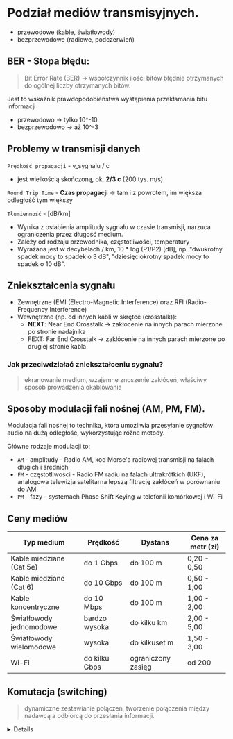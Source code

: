# Podział mediów transmisyjnych.

- przewodowe (kable, światłowody)
- bezprzewodowe (radiowe, podczerwień)

## BER - Stopa błędu:

> Bit Error Rate (BER) -> współczynnik ilości bitów błędnie otrzymanych do ogólnej liczby otrzymanych bitów.

Jest to wskaźnik prawdopodobieństwa wystąpienia przekłamania bitu informacji

- przewodowo -> tylko 10^-10
- bezprzewodowo -> aż 10^-3

## Problemy w transmisji danych

`Prędkość propagacji` - v_sygnalu / c

- jest wielkością skończoną, ok. **2/3 c** (200 tys. m/s)

`Round Trip Time` - **Czas propagacji** -> tam i z powrotem, im większa odległość tym większy

`Tłumienność` - [dB/km]

- Wynika z osłabienia amplitudy sygnału w czasie transmisji, narzuca ograniczenia przez długość medium.
- Zależy od rodzaju przewodnika, częstotliwości, temperatury
- Wyrażana jest w decybelach / km, 10 \* log (P1/P2) [dB], np. "dwukrotny spadek mocy to spadek o 3 dB", "dziesięciokrotny spadek mocy to spadek o 10 dB".

## Zniekształcenia sygnału

- Zewnętrzne (EMI (Electro-Magnetic Interference) oraz RFI (Radio-Frequency Interference)
- Wewnętrzne (np. od innych kabli w skrętce (crosstalk)):
  - **NEXT**: Near End Crosstalk -> zakłocenie na innych parach mierzone po stronie nadajnika
  - FEXT: Far End Crosstalk -> zakłócenie na innych parach mierzone po drugiej stronie kabla

### Jak przeciwdziałać zniekształceniu sygnału?

> ekranowanie medium, wzajemne znoszenie zakłóceń, właściwy sposób prowadzenia okablowania

## Sposoby modulacji fali nośnej (AM, PM, FM).

Modulacja fali nośnej to technika, która umożliwia przesyłanie sygnałów audio na dużą odległość, wykorzystując różne metody.

Główne rodzaje modulacji to:

- `AM` - amplitudy - Radio AM, kod Morse'a radiowej transmisji na falach długich i średnich
- `FM` - częstotliwości - Radio FM radiu na falach ultrakrótkich (UKF), analogowa telewizja satelitarna lepszą filtrację zakłóceń w porównaniu do AM
- `PM` - fazy - systemach Phase Shift Keying w telefonii komórkowej i Wi-Fi

## Ceny mediów

| Typ medium               | Prędkość      | Dystans            | Cena za metr (zł) |
| ------------------------ | ------------- | ------------------ | ----------------- |
| Kable miedziane (Cat 5e) | do 1 Gbps     | do 100 m           | 0,20 - 0,50       |
| Kable miedziane (Cat 6)  | do 10 Gbps    | do 100 m           | 0,50 - 1,00       |
| Kable koncentryczne      | do 10 Mbps    | do 100 m           | 1,00 - 2,00       |
| Światłowody jednomodowe  | bardzo wysoka | do kilku km        | 2,00 - 5,00       |
| Światłowody wielomodowe  | wysoka        | do kilkuset m      | 1,50 - 3,00       |
| Wi-Fi                    | do kilku Gbps | ograniczony zasięg | od 200            |

## Komutacja (switching)

> dynamiczne zestawianie połączeń, tworzenie połączenia między nadawcą a odbiorcą do przesłania informacji.


<Details>

- **Komutacja pakietów** - przesyłanie danych w postaci pakietów, każdy pakiet jest przesyłany niezależnie od innych, nie ma gwarancji kolejności, ale jest szybka i efektywna
- **Komutacja łączy** (obwodów) - przesyłanie danych w postaci ciągłego strumienia, gwarantuje kolejność, ale jest wolniejsza i mniej efektywna

</Details>
